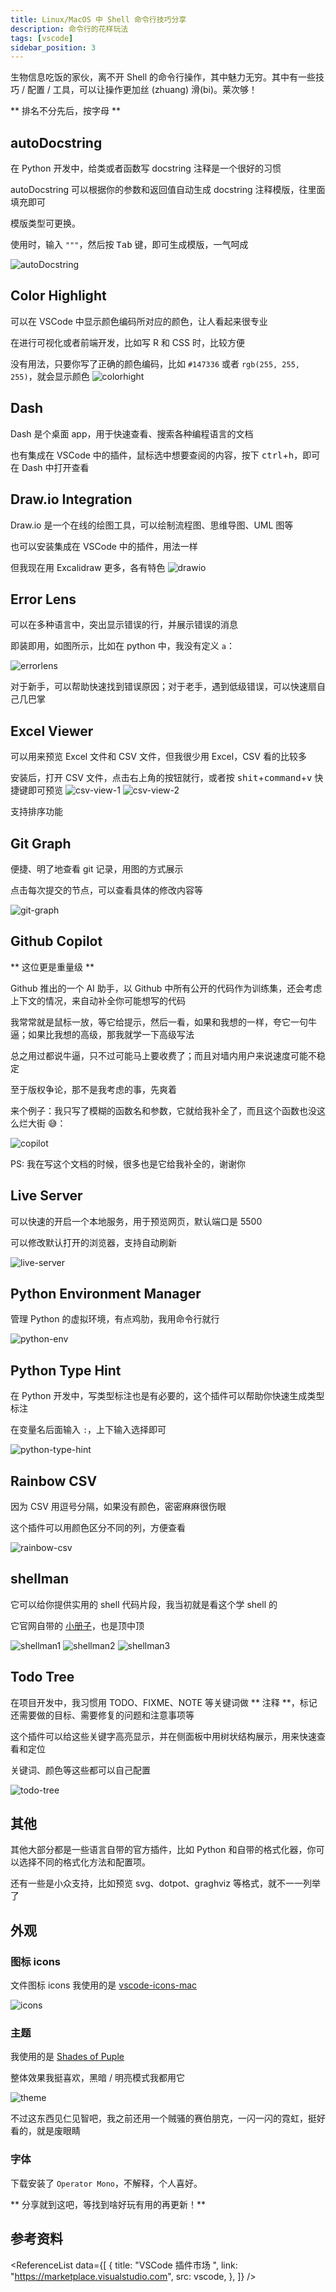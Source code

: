 ```yaml
---
title: Linux/MacOS 中 Shell 命令行技巧分享
description: 命令行的花样玩法
tags: [vscode]
sidebar_position: 3
---
```



生物信息吃饭的家伙，离不开 Shell 的命令行操作，其中魅力无穷。其中有一些技巧 / 配置 / 工具，可以让操作更加丝 (zhuang) 滑(bi)。莱次够！

** 排名不分先后，按字母 **

## autoDocstring

在 Python 开发中，给类或者函数写 docstring 注释是一个很好的习惯

autoDocstring 可以根据你的参数和返回值自动生成 docstring 注释模版，往里面填充即可

模版类型可更换。

使用时，输入 `"""`，然后按 <kbd>Tab</kbd> 键，即可生成模版，一气呵成

![autoDocstring](https://github.com/NilsJPWerner/autoDocstring/raw/HEAD/images/demo.gif)

## Color Highlight

可以在 VSCode 中显示颜色编码所对应的颜色，让人看起来很专业

在进行可视化或者前端开发，比如写 R 和 CSS 时，比较方便

没有用法，只要你写了正确的颜色编码，比如 `#147336` 或者 `rgb(255, 255, 255)`，就会显示颜色
![colorhight](./assets/color-highlight.png)

## Dash

Dash 是个桌面 app，用于快速查看、搜索各种编程语言的文档

也有集成在 VSCode 中的插件，鼠标选中想要查阅的内容，按下 <kbd>ctrl</kbd>+<kbd>h</kbd>，即可在 Dash 中打开查看

## Draw.io Integration

Draw.io 是一个在线的绘图工具，可以绘制流程图、思维导图、UML 图等

也可以安装集成在 VSCode 中的插件，用法一样

但我现在用 Excalidraw 更多，各有特色
![drawio](https://github.com/hediet/vscode-drawio/raw/HEAD/docs/demo.gif)

## Error Lens

可以在多种语言中，突出显示错误的行，并展示错误的消息

即装即用，如图所示，比如在 python 中，我没有定义 `a`：

![errorlens](./assets/error-lens.png)

对于新手，可以帮助快速找到错误原因；对于老手，遇到低级错误，可以快速扇自己几巴掌

## Excel Viewer

可以用来预览 Excel 文件和 CSV 文件，但我很少用 Excel，CSV 看的比较多

安装后，打开 CSV 文件，点击右上角的按钮就行，或者按 <kbd>shit</kbd>+<kbd>command</kbd>+<kbd>v</kbd> 快捷键即可预览
![csv-view-1](./assets/csv-view-1.png)
![csv-view-2](./assets/csv-view-2.png)

支持排序功能

## Git Graph

便捷、明了地查看 git 记录，用图的方式展示

点击每次提交的节点，可以查看具体的修改内容等

![git-graph](https://github.com/mhutchie/vscode-git-graph/raw/master/resources/demo.gif)

## Github Copilot

** 这位更是重量级 **

Github 推出的一个 AI 助手，以 Github 中所有公开的代码作为训练集，还会考虑上下文的情况，来自动补全你可能想写的代码

我常常就是鼠标一放，等它给提示，然后一看，如果和我想的一样，夸它一句牛逼；如果比我想的高级，那我就学一下高级写法

总之用过都说牛逼，只不过可能马上要收费了；而且对墙内用户来说速度可能不稳定

至于版权争论，那不是我考虑的事，先爽着

来个例子：我只写了模糊的函数名和参数，它就给我补全了，而且这个函数也没这么烂大街 😅：

![copilot](./assets/copilot.png)

PS: 我在写这个文档的时候，很多也是它给我补全的，谢谢你

## Live Server

可以快速的开启一个本地服务，用于预览网页，默认端口是 5500

可以修改默认打开的浏览器，支持自动刷新

![live-server](https://github.com/ritwickdey/vscode-live-server/raw/HEAD/images/Screenshot/vscode-live-server-explorer-menu-demo-1.gif)

## Python Environment Manager

管理 Python 的虚拟环境，有点鸡肋，我用命令行就行

![python-env](https://raw.githubusercontent.com/DonJayamanne/vscode-python-manager/environmentManager/resources/demo.gif)

## Python Type Hint

在 Python 开发中，写类型标注也是有必要的，这个插件可以帮助你快速生成类型标注

在变量名后面输入 `:`，上下输入选择即可

![python-type-hint](https://github.com/njqdev/vscode-python-typehint/raw/master/images/demo.gif)

## Rainbow CSV

因为 CSV 用逗号分隔，如果没有颜色，密密麻麻很伤眼

这个插件可以用颜色区分不同的列，方便查看

![rainbow-csv](https://i.imgur.com/6eJqeUN.png)

## shellman

它可以给你提供实用的 shell 代码片段，我当初就是看这个学 shell 的

它官网自带的 [小册子](https://github.com/yousefvand/shellman-ebook)，也是顶中顶

![shellman1](https://github.com/yousefvand/shellman/raw/HEAD/images/for.gif)
![shellman2](https://github.com/yousefvand/shellman/raw/HEAD/images/math.gif)
![shellman3](https://github.com/yousefvand/shellman/raw/HEAD/images/banner.gif)

## Todo Tree

在项目开发中，我习惯用 TODO、FIXME、NOTE 等关键词做 ** 注释 **，标记还需要做的目标、需要修复的问题和注意事项等

这个插件可以给这些关键字高亮显示，并在侧面板中用树状结构展示，用来快速查看和定位

关键词、颜色等这些都可以自己配置

![todo-tree](./assets/todo.png)

## 其他

其他大部分都是一些语言自带的官方插件，比如 Python 和自带的格式化器，你可以选择不同的格式化方法和配置项。

还有一些是小众支持，比如预览 svg、dotpot、graghviz 等格式，就不一一列举了

## 外观

### 图标 icons

文件图标 icons 我使用的是 [vscode-icons-mac](https://marketplace.visualstudio.com/items?itemName=wayou.vscode-icons-mac)

![icons](./assets/icons.png)

### 主题

我使用的是 [Shades of Puple](https://marketplace.visualstudio.com/items?itemName=ahmadawais.shades-of-purple)

整体效果我挺喜欢，黑暗 / 明亮模式我都用它

![theme](./assets/theme.png)

不过这东西见仁见智吧，我之前还用一个贼骚的赛伯朋克，一闪一闪的霓虹，挺好看的，就是废眼睛

### 字体

下载安装了 `Operator Mono`，不解释，个人喜好。

** 分享就到这吧，等找到啥好玩有用的再更新！**

## 参考资料

<ReferenceList
    data={[
        {
            title: "VSCode 插件市场 ",
            link: "https://marketplace.visualstudio.com",
            src: vscode,
        },
    ]}
/>
